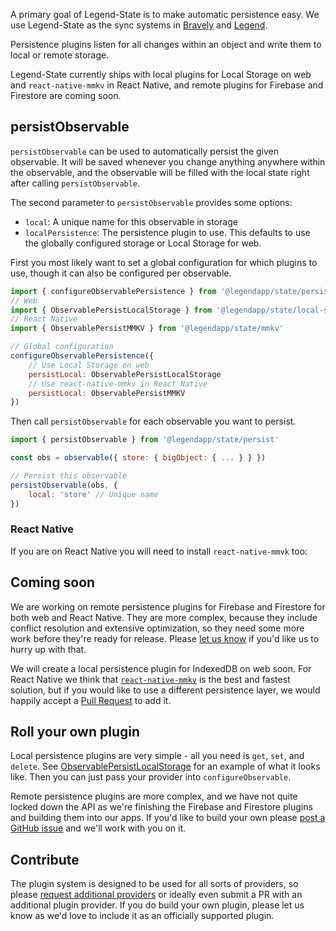 A primary goal of Legend-State is to make automatic persistence easy. We use Legend-State as the sync systems in [Bravely](https://bravely.io) and [Legend](https://legendapp.com).

Persistence plugins listen for all changes within an object and write them to local or remote storage.

Legend-State currently ships with local plugins for Local Storage on web and `react-native-mmkv` in React Native, and remote plugins for Firebase and Firestore are coming soon.

## persistObservable

`persistObservable` can be used to automatically persist the given observable. It will be saved whenever you change anything anywhere within the observable, and the observable will be filled with the local state right after calling `persistObservable`.

The second parameter to `persistObservable` provides some options:

- `local`: A unique name for this observable in storage
- `localPersistence`: The persistence plugin to use. This defaults to use the globally configured storage or Local Storage for web.

First you most likely want to set a global configuration for which plugins to use, though it can also be configured per observable.

```js
import { configureObservablePersistence } from '@legendapp/state/persist'
// Web
import { ObservablePersistLocalStorage } from '@legendapp/state/local-storage'
// React Native
import { ObservablePersistMMKV } from '@legendapp/state/mmkv'

// Global configuration
configureObservablePersistence({
    // Use Local Storage on web
    persistLocal: ObservablePersistLocalStorage
    // Use react-native-mmkv in React Native
    persistLocal: ObservablePersistMMKV
})
```

Then call `persistObservable` for each observable you want to persist.

```js
import { persistObservable } from '@legendapp/state/persist'

const obs = observable({ store: { bigObject: { ... } } })

// Persist this observable
persistObservable(obs, {
    local: 'store' // Unique name
})
```

### React Native

If you are on React Native you will need to install `react-native-mmvk` too:

<Install name="react-native-mmkv" />

## Coming soon

We are working on remote persistence plugins for Firebase and Firestore for both web and React Native. They are more complex, because they include conflict resolution and extensive optimization, so they need some more work before they're ready for release. Please [let us know](https://github.com/LegendApp/legend-state/issues/5) if you'd like us to hurry up with that.

We will create a local persistence plugin for IndexedDB on web soon. For React Native we think that [`react-native-mmkv`](https://github.com/mrousavy/react-native-mmkv) is the best and fastest solution, but if you would like to use a different persistence layer, we would happily accept a [Pull Request](https://github.com/LegendApp/legend-state) to add it.

## Roll your own plugin

Local persistence plugins are very simple - all you need is `get`, `set`, and `delete`. See [ObservablePersistLocalStorage](https://github.com/LegendApp/legend-state/blob/main/src/persist/local-storage.ts) for an example of what it looks like. Then you can just pass your provider into `configureObservable`.

Remote persistence plugins are more complex, and we have not quite locked down the API as we're finishing the Firebase and Firestore plugins and building them into our apps. If you'd like to build your own please [post a GitHub issue](https://github.com/LegendApp/legend-state/issues) and we'll work with you on it.

## Contribute

The plugin system is designed to be used for all sorts of providers, so please [request additional providers](https://github.com/LegendApp/legend-state/issues) or ideally even submit a PR with an additional plugin provider. If you do build your own plugin, please let us know as we'd love to include it as an officially supported plugin.